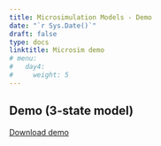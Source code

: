 ---
title: Microsimulation Models - Demo
date: "`r Sys.Date()`"
draft: false
type: docs
linktitle: Microsim demo
# menu:
#   day4:
#     weight: 5
---

## Demo (3-state model)

[Download demo](../../../rmds/microsim_3-state_time.Rmd)
